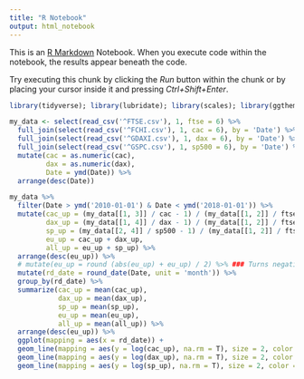 ```yaml
---
title: "R Notebook"
output: html_notebook
---
```


This is an [R Markdown](http://rmarkdown.rstudio.com) Notebook. When you execute code within the notebook, the results appear beneath the code. 

Try executing this chunk by clicking the *Run* button within the chunk or by placing your cursor inside it and pressing *Ctrl+Shift+Enter*. 

```r
library(tidyverse); library(lubridate); library(scales); library(ggthemes)
```



```r
my_data <- select(read_csv('^FTSE.csv'), 1, ftse = 6) %>%
  full_join(select(read_csv('^FCHI.csv'), 1, cac = 6), by = 'Date') %>%
  full_join(select(read_csv('^GDAXI.csv'), 1, dax = 6), by = 'Date') %>%
  full_join(select(read_csv('^GSPC.csv'), 1, sp500 = 6), by = 'Date') %>%
  mutate(cac = as.numeric(cac),
         dax = as.numeric(dax),
         Date = ymd(Date)) %>%
  arrange(desc(Date))
```


```r
my_data %>%
  filter(Date > ymd('2010-01-01') & Date < ymd('2018-01-01')) %>%
  mutate(cac_up = (my_data[[1, 3]] / cac - 1) / (my_data[[1, 2]] / ftse - 1),
         dax_up = (my_data[[1, 4]] / dax - 1) / (my_data[[1, 2]] / ftse - 1),
         sp_up = (my_data[[2, 4]] / sp500 - 1) / (my_data[[1, 2]] / ftse - 1),
         eu_up = cac_up + dax_up,
         all_up = eu_up + sp_up) %>%
  arrange(desc(eu_up)) %>%
  # mutate(eu_up = round (abs(eu_up) + eu_up) / 2) %>% ### Turns negatives into 0
  mutate(rd_date = round_date(Date, unit = 'month')) %>%
  group_by(rd_date) %>%
  summarize(cac_up = mean(cac_up),
            dax_up = mean(dax_up),
            sp_up = mean(sp_up),
            eu_up = mean(eu_up),
            all_up = mean(all_up)) %>%
  arrange(desc(eu_up)) %>%
  ggplot(mapping = aes(x = rd_date)) +
  geom_line(mapping = aes(y = log(cac_up), na.rm = T), size = 2, color = 'orange') +
  geom_line(mapping = aes(y = log(dax_up), na.rm = T), size = 2, color = 'dodgerblue') +
  geom_line(mapping = aes(y = log(sp_up), na.rm = T), size = 2, color = 'forestgreen')
    
```

